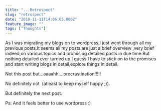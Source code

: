 ```yaml
---
title: "...Retrospect"
slug: "retrospect"
date: "2010-11-11T14:06:05.000Z"
feature_image: ""
tags: ["Thoughts"]
---
```


As I was migrating my blogs on to wordpress,I just went through all my previous posts.It seems all my posts are just a brief overview ,very brief indeed,on various topics and promising detailed posts in due time.But nothing detailed ever turned up.I guess I have to stick on to the promises and start writing blogs in detail,explore things in detail.

Not this post but...aaaahh....procrastination!!!!!

No definitely not  (atleast to keep myself happy ;)).

But definitely the next post.

Ps: And it feels better to use wordpress :)
